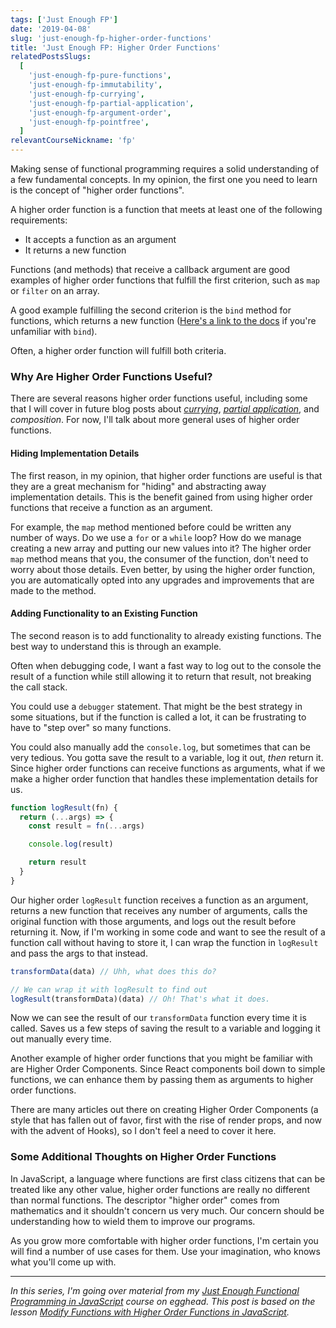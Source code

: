 ```yaml
---
tags: ['Just Enough FP']
date: '2019-04-08'
slug: 'just-enough-fp-higher-order-functions'
title: 'Just Enough FP: Higher Order Functions'
relatedPostsSlugs:
  [
    'just-enough-fp-pure-functions',
    'just-enough-fp-immutability',
    'just-enough-fp-currying',
    'just-enough-fp-partial-application',
    'just-enough-fp-argument-order',
    'just-enough-fp-pointfree',
  ]
relevantCourseNickname: 'fp'
---
```



Making sense of functional programming requires a solid understanding of a few fundamental concepts. In my opinion, the first one you need to learn is the concept of "higher order functions".

A higher order function is a function that meets at least one of the following requirements:

- It accepts a function as an argument
- It returns a new function

Functions (and methods) that receive a callback argument are good examples of higher order functions that fulfill the first criterion, such as `map` or `filter` on an array.

A good example fulfilling the second criterion is the `bind` method for functions, which returns a new function ([Here's a link to the docs](https://developer.mozilla.org/en-US/docs/Web/JavaScript/Reference/Global_objects/Function/bind) if you're unfamiliar with `bind`).

Often, a higher order function will fulfill both criteria.

### Why Are Higher Order Functions Useful?

There are several reasons higher order functions useful, including some that I will cover in future blog posts about [_currying_](/just-enough-fp-currying), [_partial application_](/just-enough-fp-partial-application), and _composition_. For now, I'll talk about more general uses of higher order functions.

#### Hiding Implementation Details

The first reason, in my opinion, that higher order functions are useful is that they are a great mechanism for "hiding" and abstracting away implementation details. This is the benefit gained from using higher order functions that receive a function as an argument.

For example, the `map` method mentioned before could be written any number of ways. Do we use a `for` or a `while` loop? How do we manage creating a new array and putting our new values into it? The higher order `map` method means that you, the consumer of the function, don't need to worry about those details. Even better, by using the higher order function, you are automatically opted into any upgrades and improvements that are made to the method.

#### Adding Functionality to an Existing Function

The second reason is to add functionality to already existing functions. The best way to understand this is through an example.

Often when debugging code, I want a fast way to log out to the console the result of a function while still allowing it to return that result, not breaking the call stack.

You could use a `debugger` statement. That might be the best strategy in some situations, but if the function is called a lot, it can be frustrating to have to "step over" so many functions.

You could also manually add the `console.log`, but sometimes that can be very tedious. You gotta save the result to a variable, log it out, _then_ return it. Since higher order functions can receive functions as arguments, what if we make a higher order function that handles these implementation details for us.

```javascript
function logResult(fn) {
  return (...args) => {
    const result = fn(...args)

    console.log(result)

    return result
  }
}
```

Our higher order `logResult` function receives a function as an argument, returns a new function that receives any number of arguments, calls the original function with those arguments, and logs out the result before returning it. Now, if I'm working in some code and want to see the result of a function call without having to store it, I can wrap the function in `logResult` and pass the args to that instead.

```javascript
transformData(data) // Uhh, what does this do?

// We can wrap it with logResult to find out
logResult(transformData)(data) // Oh! That's what it does.
```

Now we can see the result of our `transformData` function every time it is called. Saves us a few steps of saving the result to a variable and logging it out manually every time.

Another example of higher order functions that you might be familiar with are Higher Order Components. Since React components boil down to simple functions, we can enhance them by passing them as arguments to higher order functions.

There are many articles out there on creating Higher Order Components (a style that has fallen out of favor, first with the rise of render props, and now with the advent of Hooks), so I don't feel a need to cover it here.

### Some Additional Thoughts on Higher Order Functions

In JavaScript, a language where functions are first class citizens that can be treated like any other value, higher order functions are really no different than normal functions. The descriptor "higher order" comes from mathematics and it shouldn't concern us very much. Our concern should be understanding how to wield them to improve our programs.

As you grow more comfortable with higher order functions, I'm certain you will find a number of use cases for them. Use your imagination, who knows what you'll come up with.

---

_In this series, I'm going over material from my [Just Enough Functional Programming in JavaScript](https://egghead.io/courses/just-enough-functional-programming-in-javascript/?af=8u8eik) course on egghead. This post is based on the lesson [Modify Functions with Higher Order Functions in JavaScript](https://egghead.io/lessons/javascript-modify-functions-with-higher-order-functions-in-javascript/?af=8u8eik)._

<EggheadEmbed
  src="https://egghead.io/lessons/javascript-modify-functions-with-higher-order-functions-in-javascript/embed"
  title="Higher Order Functions"
/>
